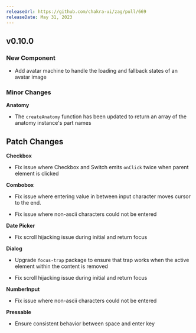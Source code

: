 ```yaml
---
releaseUrl: https://github.com/chakra-ui/zag/pull/669
releaseDate: May 31, 2023
---
```


## v0.10.0

### New Component

- Add avatar machine to handle the loading and fallback states of an avatar image

### Minor Changes

**Anatomy**

- The `createAnatomy` function has been updated to return an array of the anatomy instance's part names

## Patch Changes

**Checkbox**

- Fix issue where Checkbox and Switch emits `onClick` twice when parent element is clicked

**Combobox**

- Fix issue where entering value in between input character moves cursor to the end.

- Fix issue where non-ascii characters could not be entered

**Date Picker**

- Fix scroll hijacking issue during initial and return focus

**Dialog**

- Upgrade `focus-trap` package to ensure that trap works when the active element within the content is removed

- Fix scroll hijacking issue during initial and return focus

**NumberInput**

- Fix issue where non-ascii characters could not be entered

**Pressable**

- Ensure consistent behavior between space and enter key

